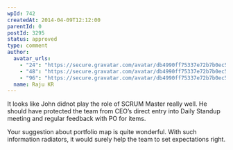 ```yaml
---
wpId: 742
createdAt: 2014-04-09T12:12:00
parentId: 0
postId: 3295
status: approved
type: comment
author:
  avatar_urls:
    - "24": "https://secure.gravatar.com/avatar/db4990ff75337e72b7b0ec5bbdedcc1a?s=24&d=mm&r=g"
    - "48": "https://secure.gravatar.com/avatar/db4990ff75337e72b7b0ec5bbdedcc1a?s=48&d=mm&r=g"
    - "96": "https://secure.gravatar.com/avatar/db4990ff75337e72b7b0ec5bbdedcc1a?s=96&d=mm&r=g"
  name: Raju KR
---
```


It looks like John didnot play the role of SCRUM Master really well. He should have protected the team from CEO’s direct entry into Daily Standup meeting and regular feedback with PO for items.

Your suggestion about portfolio map is quite wonderful. With such information radiators, it would surely help the team to set expectations right.